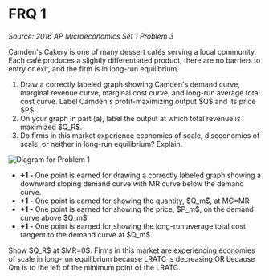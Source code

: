# FRQ 1
<i>Source: 2016 AP Microeconomics Set 1 Problem 3</i>

Camden's Cakery is one of many dessert cafés serving a local community. Each café produces a slightly differentiated product, there are no barriers to entry or exit, and the firm is in long-run equilibrium.

<ol className='alpha-list-mdx'>
<li> Draw a correctly labeled graph showing Camden's demand curve, marginal revenue curve, marginal cost curve, and long-run average total cost curve. Label Camden's profit-maximizing output $Q$ and its price $P$. </li>
<li> On your graph in part (a), label the output at which total revenue is maximized $Q_R$. </li>
<li> Do firms in this market experience economies of scale, diseconomies of scale, or neither in long-run equilibrium? Explain. </li>
</ol>

<FRQ num={1} totalPoints={6}>
	
<span>![Diagram for Problem 1](/img/graphs/micro5a1.png)</span>

<FRQCheck points={4}>
	<ul>
	<li> <b>+1 -</b> One point is earned for drawing a correctly labeled graph showing a downward sloping demand curve with MR curve below the demand curve. </li>
	<li> <b>+1 -</b> One point is earned for showing the quantity, $Q_m$, at MC=MR </li>
	<li> <b>+1 -</b> One point is earned for showing the price, $P_m$, on the demand curve above $Q_m$ </li>
	<li> <b>+1 -</b> One point is earned for showing the long-run average total cost tangent to the demand curve at $Q_m$. </li>
	</ul>
</FRQCheck>

<FRQCheck points={1}>
	Show $Q_R$ at $MR=0$.
</FRQCheck>

<FRQCheck points={1}>
	Firms in this market are experiencing economies of scale in long-run equilibrium because LRATC is decreasing OR because Qm is to the left of the minimum point of the LRATC.
</FRQCheck>
</FRQ>